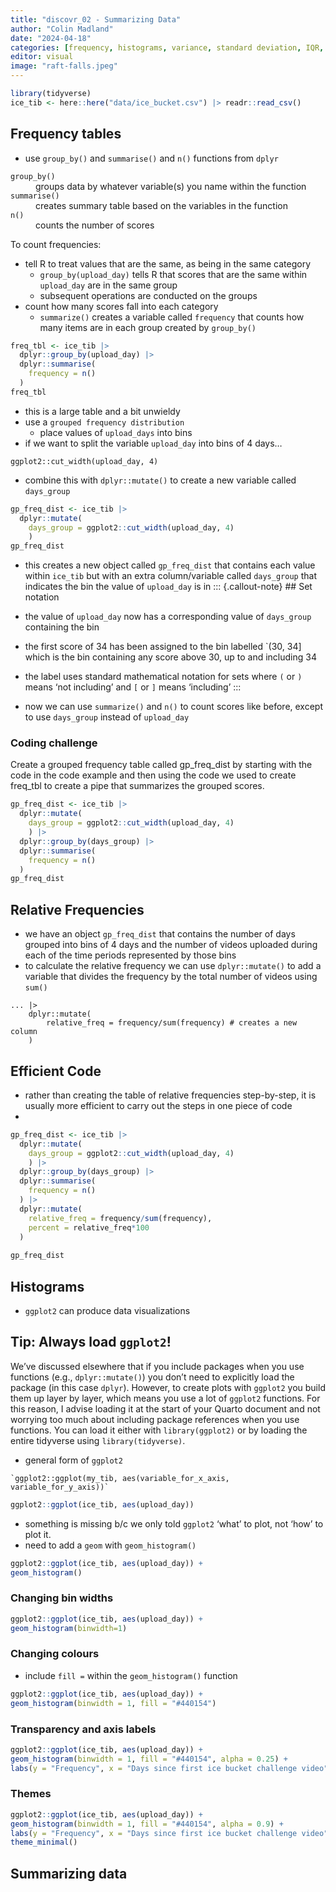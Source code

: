 ```yaml
---
title: "discovr_02 - Summarizing Data"
author: "Colin Madland"
date: "2024-04-18"
categories: [frequency, histograms, variance, standard deviation, IQR, R, discovr]
editor: visual
image: "raft-falls.jpeg"
---
```


```r
library(tidyverse)
ice_tib <- here::here("data/ice_bucket.csv") |> readr::read_csv()
```

## Frequency tables

- use `group_by()` and `summarise()` and `n()` functions from `dplyr`

 `group_by()`
 : groups data by whatever variable(s) you name within the function

 `summarise()`
 : creates summary table based on the variables in the function

`n()`
: counts the number of scores

To count frequencies:

- tell R to treat values that are the same, as being in the same category
  - `group_by(upload_day)` tells R that  scores that are the same within `upload_day` are in the same group
  - subsequent operations are conducted on the groups
- count how many scores fall into each category
  - `summarize()` creates a variable called `frequency` that counts how many items are in each group created by `group_by()`

```r
freq_tbl <- ice_tib |>
  dplyr::group_by(upload_day) |> 
  dplyr::summarise(
    frequency = n()
  )
freq_tbl
```

- this is a large table and a bit unwieldy
- use a `grouped frequency distribution`
  - place values of `upload_days` into bins
- if we want to split the variable `upload_day` into bins of 4 days...

```
ggplot2::cut_width(upload_day, 4)
```

- combine this with `dplyr::mutate()` to create a new variable called `days_group`

```r
gp_freq_dist <- ice_tib |> 
  dplyr::mutate(
    days_group = ggplot2::cut_width(upload_day, 4)
    )
gp_freq_dist
```

- this creates a new object called `gp_freq_dist` that contains each value within `ice_tib` but with an extra column/variable called `days_group` that indicates the bin the value of `upload_day` is in
::: {.callout-note}
## Set notation
- the value of `upload_day` now has a corresponding value of `days_group` containing the bin
- the first score of 34 has been assigned to the bin labelled `(30, 34] which is the bin containing any score above 30, up to and including 34
- the label uses standard mathematical notation for sets where `(` or `)` means 'not including' and `[` or `]` means 'including'
:::

- now we can use `summarize()` and `n()` to count scores like before, except to use `days_group` instead of `upload_day`

### Coding challenge

Create a grouped frequency table called gp_freq_dist by starting with the code in the code example and then using the code we used to create freq_tbl to create a pipe that summarizes the grouped scores.


```r
gp_freq_dist <- ice_tib |> 
  dplyr::mutate(
    days_group = ggplot2::cut_width(upload_day, 4)
    ) |>
  dplyr::group_by(days_group) |> 
  dplyr::summarise(
    frequency = n()
  )
gp_freq_dist
```

## Relative Frequencies

- we have an object `gp_freq_dist` that contains the number of days grouped into bins of 4 days and the number of videos uploaded during each of the time periods represented by those bins
- to calculate the relative frequency we can use `dplyr::mutate()` to add a variable that divides the frequency by the total number of videos using `sum()`

```
... |>
    dplyr::mutate(
        relative_freq = frequency/sum(frequency) # creates a new column
    )
```

## Efficient Code

- rather than creating the table of relative frequencies step-by-step, it is usually more efficient to carry out the steps in one piece of code
- 
```r
gp_freq_dist <- ice_tib |> 
  dplyr::mutate(
    days_group = ggplot2::cut_width(upload_day, 4)
    ) |> 
  dplyr::group_by(days_group) |> 
  dplyr::summarise(
    frequency = n()
  ) |> 
  dplyr::mutate(
    relative_freq = frequency/sum(frequency),
    percent = relative_freq*100
  )
  
gp_freq_dist
```

## Histograms

- `ggplot2` can produce data visualizations

::: {.callout-tip}
## Tip: Always load `ggplot2`!

We’ve discussed elsewhere that if you include packages when you use functions (e.g., `dplyr::mutate()`) you don’t need to explicitly load the package (in this case `dplyr`). However, to create plots with `ggplot2` you build them up layer by layer, which means you use a lot of `ggplot2` functions. For this reason, I advise loading it at the start of your Quarto document and not worrying too much about including package references when you use functions. You can load it either with `library(ggplot2)` or by loading the entire tidyverse using `library(tidyverse)`.
:::

- general form of `ggplot2`

```
`ggplot2::ggplot(my_tib, aes(variable_for_x_axis, variable_for_y_axis))`
```

```r
ggplot2::ggplot(ice_tib, aes(upload_day))
```

- something is missing b/c we only told `ggplot2` 'what' to plot, not 'how' to plot it.
- need to add a `geom` with `geom_histogram()`

```r
ggplot2::ggplot(ice_tib, aes(upload_day)) +
geom_histogram()
```

### Changing bin widths

```r
ggplot2::ggplot(ice_tib, aes(upload_day)) +
geom_histogram(binwidth=1)
```

### Changing colours

- include `fill =` within the `geom_histogram()` function

```r
ggplot2::ggplot(ice_tib, aes(upload_day)) +
geom_histogram(binwidth = 1, fill = "#440154")
```

### Transparency and axis labels

```r
ggplot2::ggplot(ice_tib, aes(upload_day)) +
geom_histogram(binwidth = 1, fill = "#440154", alpha = 0.25) +
labs(y = "Frequency", x = "Days since first ice bucket challenge video")
```

### Themes

```r
ggplot2::ggplot(ice_tib, aes(upload_day)) +
geom_histogram(binwidth = 1, fill = "#440154", alpha = 0.9) +
labs(y = "Frequency", x = "Days since first ice bucket challenge video") +
theme_minimal()
```

## Summarizing data
